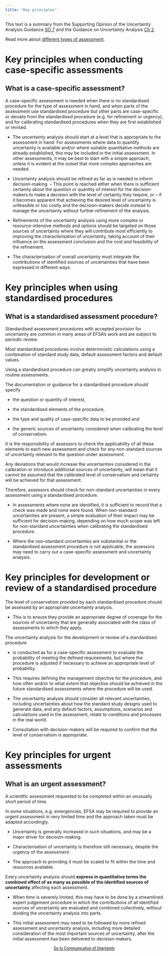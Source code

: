```yaml
---
title: "Key principles"
---
```


This text is a summary from the Supporting Opinion of the Uncertainty Analysis Guidance [SO 7](https://doi.org/10.2903/j.efsa.2018.5122#efs25122-sec-0046) and the Guidance on Uncertainty Analysis [Ch 2](https://doi.org/10.2903/j.efsa.2018.5123#efs25123-sec-0011).

Read more about [different types of assessment](https://dmi3kno.github.io/EFSAtutorial/uncertainty-analysis.html#types-of-assessment).


# Key principles when conducting case-specific assessments
<!-- SO p39 -->
:::{.callout-tip}
## What is a case-specific assessment?
A case-specific assessment is needed when there is no standardised procedure for the type of assessment in hand, and when parts of the assessment use standardised procedure but other parts are case-specific or deviate from the standardised procedure (e.g. for refinement or urgency), and for calibrating standardised procedures when they are first established or revised. 
:::

- The uncertainty analysis should start at a level that is appropriate to the assessment in hand. For assessments where data to quantify uncertainty is available and/or where suitable quantitative methods are already established, this may be included in the initial assessment. In other assessments, it may be best to start with a simple approach, unless it is evident at the outset that more complex approaches are needed.

- Uncertainty analysis should be refined as far as is needed to inform decision-making. 
  -- This point is reached either when there is sufficient certainty about the question or quantity of interest for the decision-makers to make a decision with the level of certainty they require, or 
  -- if it becomes apparent that achieving the desired level of uncertainty is unfeasible or too costly and the decision-makers decide instead to manage the uncertainty without further refinement of the analysis.

- Refinements of the uncertainty analysis using more complex or resource-intensive methods and options should be targeted on those sources of uncertainty where they will contribute most efficiently to improving the characterisation of uncertainty, taking account of their influence on the assessment conclusion and the cost and feasibility of the refinement. 

- The characterisation of overall uncertainty must integrate the contributions of identified sources of uncertainties that have been expressed in different ways.

# Key principles when using standardised procedures 
<!-- SO p40 -->
:::{.callout-tip}
## What is a standardised assessment procedure?
Standardised assessment procedures with accepted provision for uncertainty are common in many areas of EFSA’s work and are subject to periodic review. 

Most standardised procedures involve deterministic calculations using a combination of standard study data, default assessment factors and default values.
:::

Using a standardised procedure can greatly simplify uncertainty analysis in routine assessments.

The documentation or guidance for a standardised procedure should specify 

- the question or quantity of interest, 

- the standardised elements of the procedure, 

- the type and quality of case-specific data to be provided and 
- the generic sources of uncertainty considered when calibrating the level of conservatism. 

It is the responsibility of assessors to check the applicability of all these elements to each new assessment and check for any non-standard sources of uncertainty relevant to the question under assessment. 

Any deviations that would increase the uncertainties considered in the calibration or introduce additional sources of uncertainty, will mean that it cannot be assumed that the calibrated level of conservatism and certainty will be achieved for that assessment. 

Therefore, assessors should check for non-standard uncertainties in every assessment using a standardised procedure. 

- In assessments where none are identified, it is sufficient to record that a check was made and none were found. When non-standard uncertainties are present, a simple evaluation of their impact may be sufficient for decision-making, depending on how much scope was left for non-standard uncertainties when calibrating the standardised procedure. 

- Where the non-standard uncertainties are substantial or the standardised assessment procedure is not applicable, the assessors may need to carry out a case-specific assessment and uncertainty analysis.

# Key principles for development or review of a standardised procedure

<!-- SO p40 -->

The level of conservatism provided by each standardised procedure should be assessed by an appropriate uncertainty analysis.

 - This is to ensure they provide an appropriate degree of coverage for the sources of uncertainty that are generally associated with the class of assessments to which they apply.

The uncertainty analysis for the development or review of a standardised procedure 

- is conducted as for a case-specific assessment to evaluate the probability of meeting the defined requirements, but where the procedure is adjusted if necessary to achieve an appropriate level of probability.

- This requires defining the management objective for the procedure, and how often and/or to what extent that objective should be achieved in the future standardised assessments where the procedure will be used. 

- The uncertainty analysis should consider all relevant uncertainties, including uncertainties about how the standard study designs used to generate data, and any default factors, assumptions, scenarios and calculations used in the assessment, relate to conditions and processes in the real world.

- Consultation with decision-makers will be required to confirm that the level of conservatism is appropriate. 

# Key principles for urgent assessments 
<!-- SO p41 -->
:::{.callout-tip}
## What is an urgent assessment?
A scientific assessment requested to be completed within an unusually short period of time. 

:::

In some situations, e.g. emergencies, EFSA may be required to provide an urgent assessment in very limited time and the approach taken must be adapted accordingly. 

 - Uncertainty is generally increased in such situations, and may be a major driver for decision-making. 

- Characterisation of uncertainty is therefore still necessary, despite the urgency of the assessment. 

 - The approach to providing it must be scaled to fit within the time and resources available.
 
Every uncertainty analysis should **express in quantitative terms the combined effect of as many as possible of the identified sources of uncertainty** affecting each assessment. 

 - When time is severely limited, this may have to be done by a streamlined expert judgement procedure in which the contributions of all identified sources of uncertainty are evaluated and combined collectively, without dividing the uncertainty analysis into parts. 

- This initial assessment may need to be followed by more refined assessment and uncertainty analysis, including more detailed consideration of the most important sources of uncertainty, after the initial assessment has been delivered to decision-makers.


::: {#start-btn style="font-family: 'Roboto Condensed', Roboto, sans-serif; text-align: center;"}

[Go to Communication of Unertainty](../uncertainty-communication.qmd){.btn .btn-secondary .btn role="button"}
:::
